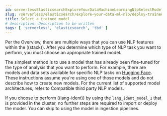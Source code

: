 ```yaml
---
id: serverlessElasticsearchExploreYourDataMachineLearningNlpSelectModel
slug: /serverless/elasticsearch/explore-your-data-ml-nlp/deploy-trained-models/select-model
title: Select a trained model
# description: Description to be written
tags: [ 'serverless', 'elasticsearch', 'tbd' ]
---
```


Per the 
<DocLink id="serverlessElasticsearchExploreYourDataMachineLearningNlp">Overview</DocLink>, 
there are multiple ways that you can use NLP features within the ((stack)). 
After you determine which type of NLP task you want to perform, you must choose 
an appropriate trained model. 

The simplest method is to use a model that has already been fine-tuned for the
type of analysis that you want to perform. For example, there are models and
data sets available for specific NLP tasks on
[Hugging Face](https://huggingface.co/models). These instructions assume you're
using one of those models and do not describe how to create new models. For the
current list of supported model architectures, refer to 
<DocLink id="serverlessElasticsearchExploreYourDataMachineLearningNlpModelRef">Compatible third party NLP models</DocLink>.

If you choose to perform ((lang-ident)) by using the `lang_ident_model_1` that is 
provided in the cluster, no further steps are required to import or deploy the 
model. You can skip to using the model in 
<DocLink id="serverlessElasticsearchExploreYourDataMachineLearningNlpInference">ingestion pipelines</DocLink>.
